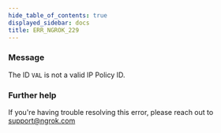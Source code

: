 ```yaml
---
hide_table_of_contents: true
displayed_sidebar: docs
title: ERR_NGROK_229
---
```


### Message

The ID `VAL` is not a valid IP Policy ID.

### Further help

If you're having trouble resolving this error, please reach out to [support@ngrok.com](mailto:support@ngrok.com?subject=Help%20with%20ERR_NGROK_229)
